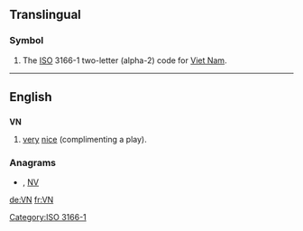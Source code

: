 ==Translingual==

===Symbol===
{{infl|mul|symbol}}

# The [[ISO]] 3166-1 two-letter (alpha-2) code for [[Viet Nam]].

[[Category:ISO 3166-1]]
----

==English==

==={{initialism}}===
'''VN'''

# {{online gaming}} [[very]] [[nice]] (complimenting a play).

===Anagrams===
* {{alphagram|[[Nv#English|Nv]]}} , [[NV#English|NV]]

[[de:VN]]
[[fr:VN]]